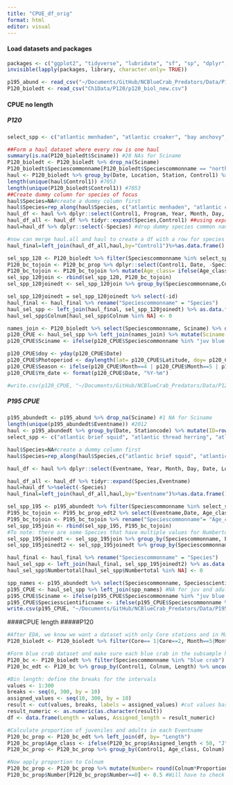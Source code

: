 ```yaml
---
title: "CPUE_df_orig"
format: html
editor: visual
---
```


#### Load datasets and packages
```r
packages <- c("ggplot2", "tidyverse", "lubridate", "sf", "sp", "dplyr", "rnaturalearth", "readr", "readxl", "spatialEco", "tidyr")
invisible(lapply(packages, library, character.only= TRUE))

p195_abund <- read_csv("~/Documents/GitHub/NCBlueCrab_Predators/Data/P195/Finalized/p195_abund.csv")
P120_bioledt <- read_csv("Ch1Data/P120/p120_biol_new.csv")
```

#### CPUE no length 
##### P120
```r
select_spp <- c("atlantic menhaden", "atlantic croaker", "bay anchovy", "blue crab", "brown shrimp", "pink shrimp", "white shrimp", "pinfish", "silver perch", "southern flounder", "spot", "spotted seatrout", "striped anchovy", "weakfish")

##Form a haul dataset where every row is one haul 
summary(is.na(P120_bioledt$Sciname)) #28 NAs for Sciname
P120_bioledt <- P120_bioledt %>% drop_na(Sciname)
P120_bioledt$Speciescommonname[P120_bioledt$Speciescommonname == "northern brown shrimp"] <- "brown shrimp"
haul <- P120_bioledt %>% group_by(Date, Location, Station, Control1) %>% mutate(ID=row_number()) %>% filter(ID==1) %>% as.data.frame() #row every haul: Dan suggested grouping by Date, Location, Control1 Station b/c location is waterbody at large and some stations have the same name (need Location), needed to exclude any non-core sampling, had to group by Control1, SPB1 was pulled twice on 11/9/2021
length(unique(haul$Control1)) #7053
length(unique(P120_bioledt$Control1)) #7053
##Create dummy column for species of focus
haul$Species=NA#create a dummy column first
haul$Species=rep_along(haul$Species, c("atlantic menhaden", "atlantic croaker", "bay anchovy", "blue crab", "brown shrimp", "pink shrimp", "white shrimp", "pinfish", "silver perch", "southern flounder", "spot", "spotted seatrout", "striped anchovy", "weakfish")) #this repeats these species common names for the entirety of the length of the haul df
haul_df <- haul %>% dplyr::select(Control1, Program, Year, Month, Day, Date, Location, Nbrrec3, Station, Time, Duration, Sedsize, Btmcomp, Sedsize_new, Btmcomp_new, Depth, Stemp, Btemp, Ssal, Bsal, Sdo, Bdo, Secchi, Latitude, Longitude, Core, Species)
haul_df_all <- haul_df %>% tidyr::expand(Species,Control1) ##using expand to make all species associated with each collection number, is 13x (# of species) larger so it worked
haul=haul_df %>% dplyr::select(-Species) #drop dummy species common name from hauldf

#now can merge haul.all and haul to create a df with a row for species associated with each collection number
haul_final=left_join(haul_df_all,haul,by="Control1")%>%as.data.frame()

sel_spp_120 <- P120_bioledt %>% filter(Speciescommonname %in% select_spp) %>% dplyr::select(Control1,Date,Speciescommonname,Colnum) 
P120_bc_tojoin <- P120_bc_prop %>% dplyr::select(Control1, Date, -Speciescommonname, Age_class, Number)
P120_bc_tojoin <- P120_bc_tojoin %>% mutate(Age_class= ifelse(Age_class %in% "J", "juv blue crab", "adult blue crab")) %>% rename("Speciescommonname"= "Age_class", "Colnum"= "Number")
sel_spp_120join <- rbind(sel_spp_120, P120_bc_tojoin)
sel_spp_120joinedt <- sel_spp_120join %>% group_by(Speciescommonname,Control1)%>% mutate(id=row_number()) %>% filter(id==1) %>%ungroup()%>%as.data.frame() #should always be 1 for juv. and adult blue crab b/c have distinct rows, take the first row as there are repeats of Colnum with Control1 and Speciescommonname b/c of length measurements

sel_spp_120joinedt = sel_spp_120joinedt %>% select(-id)
haul_final <- haul_final %>% rename("Speciescommonname" = "Species")
haul_sel_spp <- left_join(haul_final, sel_spp_120joinedt) %>% as.data.frame() #df is 56,424 rows, 7053 rows for each species (8 species)
haul_sel_spp$Colnum[haul_sel_spp$Colnum %in% NA] <- 0

names_join <- P120_bioledt %>% select(Speciescommonname, Sciname) %>% distinct(Speciescommonname, .keep_all= T)
p120_CPUE <- haul_sel_spp %>% left_join(names_join) %>% mutate(Sciname = ifelse(Speciescommonname == "brown shrimp", "F. aztecus", Sciname)) #brown shrimp went to NA for Sciname
p120_CPUE$Sciname <- ifelse(p120_CPUE$Speciescommonname %in% "juv blue crab"|p120_CPUE$Speciescommonname %in% "adult blue crab", "C. sapidus", p120_CPUE$Sciname)

p120_CPUE$doy <- yday(p120_CPUE$Date)
p120_CPUE$Photoperiod <- daylength(lat= p120_CPUE$Latitude, doy= p120_CPUE$doy)
p120_CPUE$Season <- ifelse(p120_CPUE$Month==4 | p120_CPUE$Month==5 | p120_CPUE$Month==6, "Spring", ifelse(p120_CPUE$Month==9 |p120_CPUE$Month==10 | p120_CPUE$Month==11 | p120_CPUE$Month==12, "Fall", ifelse(p120_CPUE$Month==7 |p120_CPUE$Month==8, "Summer", "Winter")))
p120_CPUE$Ym_date <- format(p120_CPUE$Date, "%Y-%m")

#write.csv(p120_CPUE, "~/Documents/GitHub/NCBlueCrab_Predators/Data/P120/Finalized/p120_CPUE.csv")
```

##### P195 CPUE
```r
p195_abundedt <- p195_abund %>% drop_na(Sciname) #1 NA for Sciname
length(unique(p195_abundedt$Eventname)) #2012
haul <- p195_abundedt %>% group_by(Date, Stationcode) %>% mutate(ID=row_number()) %>% filter(ID==1) %>% as.data.frame() #row every haul (2012 hauls), same as unique eventname 
select_spp <- c("atlantic brief squid", "atlantic thread herring", "atlantic menhaden", "bay anchovy", "blue crab", "bluefish", "brown shrimp", "pink shrimp", "white shrimp", "cownose ray", "lesser blue crab", "pinfish", "silver perch", "southern flounder", "southern kingfish", "spot", "striped anchovy", "summer flounder", "weakfish")

haul$Species=NA#create a dummy column first
haul$Species=rep_along(haul$Species,c("atlantic brief squid", "atlantic thread herring", "atlantic menhaden", "bay anchovy", "blue crab", "bluefish", "brown shrimp", "pink shrimp", "white shrimp", "cownose ray", "lesser blue crab", "pinfish", "silver perch", "southern flounder", "southern kingfish", "spot", "striped anchovy", "summer flounder", "weakfish"))

haul_df <- haul %>% dplyr::select(Eventname, Year, Month, Day, Date, Location, Stationcode, Timestart, Duration, Tempsurface, Tempbottom, Salinitysurface, Salinitybottom, Sdo, Bdo, Latitudestart, Longitudestart, Depthstart, Depthend, Sedsize_new, Btmcomp_new, Secchi_depthcm, Photoperiod, Wbdytype, Season, Ym_date, Wbd, Depthzone, Species)

haul_df_all <- haul_df %>% tidyr::expand(Species,Eventname)
haul=haul_df %>%select(-Species)
haul_final=left_join(haul_df_all,haul,by="Eventname")%>%as.data.frame() #18*2012= 36216, it worked

sel_spp_195 <- p195_abundedt %>% filter(Speciescommonname %in% select_spp) %>% select(Eventname,Date,Speciescommonname,Numbertotal)#1997 for Eventname
P195_bc_tojoin <- P195_bc_prop_edt2 %>% select(Eventname,Date, Age_class, Number) 
P195_bc_tojoin <- P195_bc_tojoin %>% rename("Speciescommonname"= "Age_class", "Numbertotal"= "Number")
sel_spp_195join <- rbind(sel_spp_195, P195_bc_tojoin)
#To note: there are some Species that have multiple values for Numbertotal for same Control1 (diseased individuals), need to take the larger value, 12903 to 12713 values
sel_spp_195joinedt <- sel_spp_195join %>% group_by(Speciescommonname, Eventname) %>% group_by(Speciescommonname, Eventname) %>% filter(Numbertotal== max(Numbertotal)) %>% distinct(Numbertotal, .keep_all= TRUE) #max takes larger value but it could be same value, need to do distinct
sel_spp_195joinedt2 <- sel_spp_195joinedt %>% group_by(Speciescommonname, Eventname) %>% mutate(id= row_number()) %>% filter(id==1) %>%ungroup()%>%as.data.frame() %>% select(Eventname,Date,Speciescommonname, Numbertotal) #all id's are 1 before filtering 

haul_final <- haul_final %>% rename("Speciescommonname" = "Species")
haul_sel_spp <- left_join(haul_final, sel_spp_195joinedt2) %>% as.data.frame()
haul_sel_spp$Numbertotal[haul_sel_spp$Numbertotal %in% NA] <- 0

spp_names <- p195_abundedt %>% select(Speciescommonname, Speciesscientificname, Sciname) %>% distinct(Speciescommonname, .keep_all= TRUE)
p195_CPUE <- haul_sel_spp %>% left_join(spp_names) #NA for juv and adult blue crab
p195_CPUE$Sciname <- ifelse(p195_CPUE$Speciescommonname %in% "juv blue crab"|p195_CPUE$Speciescommonname %in% "adult blue crab", "C. sapidus", p195_CPUE$Sciname)
p195_CPUE$Speciesscientificname <- ifelse(p195_CPUE$Speciescommonname %in% "juv blue crab"|p195_CPUE$Speciescommonname %in% "adult blue crab", "callinectes sapidus", p195_CPUE$Speciesscientificname)
write.csv(p195_CPUE, "~/Documents/GitHub/NCBlueCrab_Predators/Data/P195/Finalized/p195_CPUE.csv")
```

####CPUE length
#####P120
```r
#After EDA, we know we want a dataset with only Core stations and in May and June
P120_bioledt <- P120_bioledt %>% filter(Core== 1|Core==2, Month==5|Month==6) #only want cores sampled year around

#Form blue crab dataset and make sure each blue crab in the subsample has their own row
P120_bc <- P120_bioledt %>% filter(Speciescommonname %in% "blue crab") %>% dplyr::select(Control1, Date, Location, Colnum, Samnum, Subnum, Linenum, Frequenc, Length, Speciescommonname) %>% drop_na(Colnum, Length)
P120_bc_edt <- P120_bc %>% group_by(Control1, Colnum, Length) %>% uncount(weights=Frequenc, .remove= FALSE) %>% mutate(Frequenc_new = 1)

#Bin length: define the breaks for the intervals
values <- 1:300
breaks <- seq(0, 300, by = 10)
assigned_values <- seq(10, 300, by = 10)
result <- cut(values, breaks, labels = assigned_values) #cut values based on cut points (breaks), labels for resulting category, default is (a, b)
result_numeric <- as.numeric(as.character(result))
df <- data.frame(Length = values, Assigned_length = result_numeric)

#Calculate proportion of juveniles and adults in each Eventname
P120_bc_prop <- P120_bc_edt %>% left_join(df, by= "Length")
P120_bc_prop$Age_class <- ifelse(P120_bc_prop$Assigned_length < 50, "J", "A") #assign juvenile if under 50 mm, 50.8 mm (2 inches) is harvestable length, blue crabs should reach this length in ~1 year when they become sexually mature
P120_bc_prop <- P120_bc_prop %>% group_by(Control1, Age_class, Colnum) %>% mutate(Count= n()) %>% distinct(Count, .keep_all= TRUE) %>% ungroup() %>% group_by(Control1, Colnum) %>% mutate(Total_sampled= sum(Count)) %>% ungroup() %>% mutate(Proportion= Count/Total_sampled) %>% dplyr::select(Control1, Date, Speciescommonname, Colnum, Age_class, Count, Total_sampled, Proportion) #don't need to group_by Date/Location/Station here as blue crabs weren't in the diff_values below after 2008

#Now apply proportion to Colnum 
P120_bc_prop <- P120_bc_prop %>% mutate(Number= round(Colnum*Proportion,0))
P120_bc_prop$Number[P120_bc_prop$Number==0] <- 0.5 #Will have to check over this move, want it to be sampled but 
```

